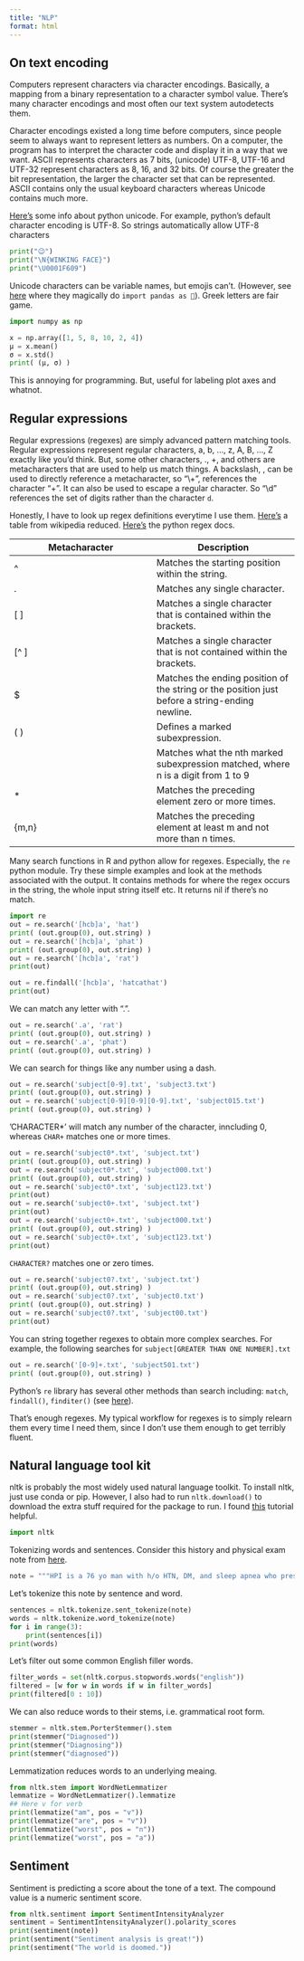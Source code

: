 ```yaml
---
title: "NLP"
format: html
---
```


## On text encoding

Computers represent characters via character encodings. Basically, a
mapping from a binary representation to a character symbol
value. There's many character encodings and most often our text system
autodetects them.

Character encodings existed a long time before computers, since people
seem to always want to represent letters as numbers. On a computer,
the program has to interpret the character code and display it in a
way that we want. ASCII represents characters as 7 bits, (unicode)
UTF-8, UTF-16 and UTF-32 represent characters as 8, 16, and 32
bits. Of course the greater the bit representation, the larger the
character set that can be represented. ASCII contains only the usual
keyboard characters whereas Unicode contains much more.

[Here's](https://docs.python.org/3/howto/unicode.html#the-unicode-type)
some info about python unicode. For example, python's default
character encoding is UTF-8. So strings automatically allow UTF-8
characters

```python
print("😉")
print("\N{WINKING FACE}")
print("\U0001F609")
```

Unicode characters can be variable names, but emojis can't.  (However,
see
[here](https://betterprogramming.pub/emojis-as-python-variables-sure-why-not-96ce955dada1)
where they magically do `import pandas as 🐼`). Greek letters are fair
game.

```python
import numpy as np

x = np.array([1, 5, 8, 10, 2, 4])
μ = x.mean()
σ = x.std()
print( (μ, σ) )
```

This is annoying for programming. But, useful for labeling plot axes and whatnot.

## Regular expressions

Regular expressions (regexes) are simply advanced pattern matching
tools. Regular expressions represent regular characters, a, b, ..., z,
A, B, ..., Z exactly like you'd think. But, some other characters, .,
+, and others are metacharacters that are used to help us match
things. A backslash, \, can be used to directly reference a
metacharacter, so "\\+", references the character "+". It can also be
used to escape a regular character. So "\\d" references the set of
digits rather than the character `d`.

Honestly, I have to look up regex definitions everytime I use
them. [Here's](https://en.wikipedia.org/wiki/Regular_expression) a
table from wikipedia
reduced. [Here's](https://docs.python.org/3/library/re.html) the
python regex docs.

| Metacharacter	| Description |
|---|---|
| ^	    | Matches the starting position within the string.| 
| .	    | Matches any single character. |
| [ ]	| Matches a single character that is contained within the brackets. |
| [^ ]	| Matches a single character that is not contained within the brackets.|
| $    	| Matches the ending position of the string or the position just before a string-ending newline.|
| ( )   | Defines a marked subexpression.|
| \n    | Matches what the nth marked subexpression matched, where n is a digit from 1 to 9 |
| *	    | Matches the preceding element zero or more times.|
| {m,n}	| Matches the preceding element at least m and not more than n times.|

Many search functions in R and python allow for regexes. Especially,
the `re` python module. Try these simple examples and look at the
methods associated with the output. It contains methods for where the
regex occurs in the string, the whole input string itself etc. It
returns nil if there's no match.

```python
import re
out = re.search('[hcb]a', 'hat')
print( (out.group(0), out.string) )
out = re.search('[hcb]a', 'phat')
print( (out.group(0), out.string) )
out = re.search('[hcb]a', 'rat')
print(out)
```

```python
out = re.findall('[hcb]a', 'hatcathat')
print(out)
```

We can match any letter with ".". 

```python
out = re.search('.a', 'rat')
print( (out.group(0), out.string) )
out = re.search('.a', 'phat')
print( (out.group(0), out.string) )
```

We can search for things like any number using a dash.

```python
out = re.search('subject[0-9].txt', 'subject3.txt')
print( (out.group(0), out.string) )
out = re.search('subject[0-9][0-9][0-9].txt', 'subject015.txt')
print( (out.group(0), out.string) )
```

'CHARACTER*' will match any number of the character, inncluding 0,
whereas `CHAR+` matches one or more times.

```python
out = re.search('subject0*.txt', 'subject.txt')
print( (out.group(0), out.string) )
out = re.search('subject0*.txt', 'subject000.txt')
print( (out.group(0), out.string) )
out = re.search('subject0*.txt', 'subject123.txt')
print(out)
out = re.search('subject0+.txt', 'subject.txt')
print(out)
out = re.search('subject0+.txt', 'subject000.txt')
print( (out.group(0), out.string) )
out = re.search('subject0+.txt', 'subject123.txt')
print(out)
```

`CHARACTER?` matches one or zero times.

```python
out = re.search('subject0?.txt', 'subject.txt')
print( (out.group(0), out.string) )
out = re.search('subject0?.txt', 'subject0.txt')
print( (out.group(0), out.string) )
out = re.search('subject0?.txt', 'subject00.txt')
print(out)
```

You can string together regexes to obtain more complex searches. For example, the following searches for `subject[GREATER THAN ONE NUMBER].txt`
```python
out = re.search('[0-9]+.txt', 'subject501.txt')
print( (out.group(0), out.string) )
```

Python's `re` library has several other methods than search including:
`match`, `findall()`, `finditer()` (see [here]()).

That's enough regexes. My typical workflow for regexes is to simply
relearn them every time I need them, since I don't use them enough to
get terribly fluent.

## Natural language tool kit

nltk is probably the most widely used natural language toolkit.
To install nltk, just use conda or pip. However, I also had to run `nltk.download()` to download the extra stuff required for the package to run. I found [this](https://realpython.com/nltk-nlp-python/) tutorial helpful.

```python
import nltk
```

Tokenizing words and sentences. Consider this history and physical exam note from [here](https://www.med.unc.edu/medclerk/education/grading/history-and-physical-examination-h-p-examples/). 


```python
note = """HPI is a 76 yo man with h/o HTN, DM, and sleep apnea who presented to the ED complaining of chest pain. He states that the pain began the day before and consisted of a sharp pain that lasted around 30 seconds, followed by a dull pain that would last around 2 minutes. The pain was located over his left chest area somewhat near his shoulder. The onset of pain came while the patient was walking in his home. He did not sit and rest during the pain, but continued to do household chores. Later on in the afternoon he went to the gym where he walked 1 mile on the treadmill, rode the bike for 5 minutes, and swam in the pool. After returning from the gym he did some work out in the yard, cutting back some vines. He did not have any reoccurrences of chest pain while at the gym or later in the evening. The following morning (of his presentation to the ED) he noticed the pain as he was getting out of bed. Once again it was a dull pain, preceded by a short interval of a sharp pain. The patient did experience some tingling in his right arm after the pain ceased. He continued to have several episodes of the pain throughout the morning, so his daughter-in-law decided to take him to the ED around 12:30pm. The painful episodes did not increase in intensity or severity during this time. At the ED the patient was given nitroglycerin, which he claims helped alleviate the pain somewhat. HPI has not experienced any shortness of breath, nausea, or diaphoresis during these episodes of pain. He has never had chest pain in the past. He has been told “years ago” that he has a right bundle branch block and premature heart beats."""
```

Let's tokenize this note by sentence and word.

```python
sentences = nltk.tokenize.sent_tokenize(note)
words = nltk.tokenize.word_tokenize(note)
for i in range(3):
    print(sentences[i])
print(words)
```

Let's filter out some common English filler words.

```python
filter_words = set(nltk.corpus.stopwords.words("english"))
filtered = [w for w in words if w in filter_words]
print(filtered[0 : 10])
```

We can also reduce words to their stems, i.e. grammatical root form.

```python
stemmer = nltk.stem.PorterStemmer().stem
print(stemmer("Diagnosed"))
print(stemmer("Diagnosing"))
print(stemmer("diagnosed"))
```

Lemmatization reduces words to an underlying meaing.

```python
from nltk.stem import WordNetLemmatizer
lemmatize = WordNetLemmatizer().lemmatize
## Here v for verb
print(lemmatize("am", pos = "v"))
print(lemmatize("are", pos = "v"))
print(lemmatize("worst", pos = "n"))
print(lemmatize("worst", pos = "a"))
```

## Sentiment

Sentiment is predicting a score about the tone of a text. The compound value is a numeric sentiment score.  

```python
from nltk.sentiment import SentimentIntensityAnalyzer
sentiment = SentimentIntensityAnalyzer().polarity_scores
print(sentiment(note))
print(sentiment("Sentiment analysis is great!"))
print(sentiment("The world is doomed."))
```
 
